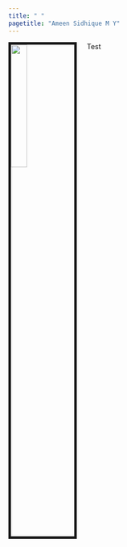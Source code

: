 ```yaml
---
title: " "
pagetitle: "Ameen Sidhique M Y"
---
```


<link rel="stylesheet" href="styles.css" type="text/css">
<link rel="stylesheet" href="academicicons/css/academicons.min.css"/>

<img src="images/4.jpg" style="width:25%; border:5px solid; margin-right: 20px" align="left">

Test
